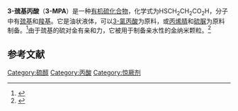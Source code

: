 {{NoteTA|G1=Chemistry}}
{{Chembox
<!-- Images -->
| ImageFile = 3-Mercaptopropionic acid.svg
| ImageSize = 150px
<!-- Names -->
| IUPACName = 3-Sulfanylpropanoic acid
| OtherNames =3-MPA; 3-Mercaptopropanoic acid; β-Mercaptopropionic acid
<!-- Sections -->
| Section1 = {{Chembox Identifiers
| CASNo = 107-96-0
| CASNo_Ref = {{cascite|correct|CAS}}
| PubChem = 6514
| ChemSpiderID = 6267
| UNII  =B03TJ3QU9M
| EC_number = 203-537-0
| ChEMBL = 358697
| ChEBI = 44111
| Beilstein = 773807
| Gmelin = 101294
| SMILES = C(CS)C(=O)O
| InChI=1S/C3H6O2S/c4-3(5)1-2-6/h6H,1-2H2,(H,4,5)
| InChIKey=DKIDEFUBRARXTE-UHFFFAOYSA-N
  }}
| Section2 = {{Chembox Properties
| C=3|H=6|O=2|S=1
| Appearance = 
| Density = 1.218
| pKa = 4.34
| RefractIndex = 1.4911（21 °C）
| MeltingPtC = 16.9 
| BoilingPtC = 111
| Solubility = 可溶
| SolubleOther = 乙醚、苯、乙醇
  }}
| Section3 = {{Chembox Hazards
| MainHazards =
| FlashPt =
| AutoignitionPt =
| GHSPictograms = {{GHS05}}{{GHS06}}{{GHS07}}
| GHSSignalWord = 危险
| HPhrases = {{H-phrases|290|301|314|318|332}}
| PPhrases = {{P-phrases|234|260|261|264|270|271|280|301+310|301+330+331|303+361+353|304+312|304+340|305+351+338|310|312|321|330|363|390|404|405|501}}
  }}
}}

'''3-巯基丙酸'''（'''3-MPA'''）是一种[[有机硫化合物|有机硫化合物]]，化学式为HSCH<sub>2</sub>CH<sub>2</sub>CO<sub>2</sub>H，分子中有[[巯基|巯基]]和[[羧基|羧基]]。它是油状液体，可以[[3-氯丙酸|3-氯丙酸]]为原料，或[[丙烯腈|丙烯腈]]和[[硫脲|硫脲]]为原料制备。<ref>{{cite web|url=https://www.chemicalbook.com/CAS_107-96-0.htm|title=107-96-0|publisher=ChemicalBook|accessdate=2020-11-14|archive-date=2020-11-20|archive-url=https://web.archive.org/web/20201120070508/https://www.chemicalbook.com/CAS_107-96-0.htm|dead-url=no}}</ref>由于巯基的硫对金有亲和力，它被用于制备亲水性的[[金|金]]纳米颗粒。<ref>{{cite journal|title=Catalysis with TiO2/Gold Nanocomposites. Effect of Metal Particle Size on the Fermi Level Equilibration|author1=Subramanian, Vaidyanathan |author2=Wolf, Eduardo E. |author3=Kamat, Prashant V.|journal=Journal of the American Chemical Society|year=2004|volume=126|pages=4943–4950|doi=10.1021/ja0315199}}</ref>

==参考文献==
{{reflist}}

[[Category:硫醇|Category:硫醇]]
[[Category:丙酸|Category:丙酸]]
[[Category:惊厥剂|Category:惊厥剂]]

{{Organic-compound-stub}}